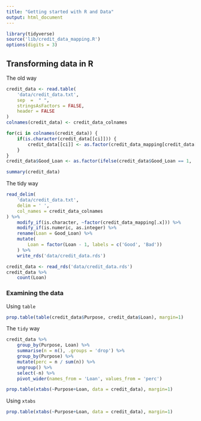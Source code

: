 ```yaml
---
title: "Getting started with R and Data"
output: html_document
---
```


```r
library(tidyverse)
source('lib/credit_data_mapping.R')
options(digits = 3)
```


## Transforming data in R

The old way

```r
credit_data <- read.table(
    'data/credit_data.txt',
    sep  =  " ",
    stringsAsFactors = FALSE,
    header = FALSE
)
colnames(credit_data) <- credit_data_colnames
```

```r

for(ci in colnames(credit_data)) {
    if(is.character(credit_data[[ci]])) {
        credit_data[[ci]] <- as.factor(credit_data_mapping[credit_data[[ci]]])
    }
}
credit_data$Good_Loan <- as.factor(ifelse(credit_data$Good_Loan == 1, 'GoodLoan', 'BadLoan'))
```

```r
summary(credit_data)
```



The tidy way

```r
read_delim(
    'data/credit_data.txt',
    delim = ' ',
    col_names = credit_data_colnames
) %>% 
    modify_if(is.character, ~factor(credit_data_mapping[.x])) %>% 
    modify_if(is.numeric, as.integer) %>% 
    rename(Loan = Good_Loan) %>% 
    mutate(
        Loan = factor(Loan - 1, labels = c('Good', 'Bad'))
    ) %>% 
    write_rds('data/credit_data.rds')
```


```r
credit_data <- read_rds('data/credit_data.rds')
credit_data %>% 
    count(Loan)

```

### Examining the data

Using `table`


```r
prop.table(table(credit_data$Purpose, credit_data$Loan), margin=1)
```

The `tidy` way


```r
credit_data %>% 
    group_by(Purpose, Loan) %>% 
    summarise(n = n(), .groups = 'drop') %>%
    group_by(Purpose) %>%
    mutate(perc = n / sum(n)) %>% 
    ungroup() %>% 
    select(-n) %>% 
    pivot_wider(names_from = 'Loan', values_from = 'perc')
```

```r
prop.table(xtabs(~Purpose+Loan, data = credit_data), margin=1)
```


Using `xtabs`

```r
prop.table(xtabs(~Purpose+Loan, data = credit_data), margin=1)
```



